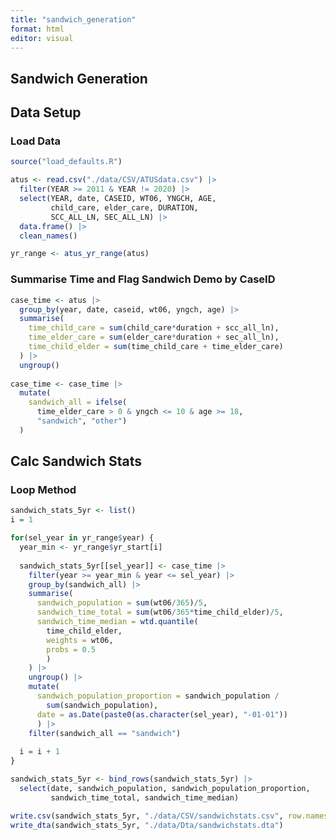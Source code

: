 ```yaml
---
title: "sandwich_generation"
format: html
editor: visual
---
```


## Sandwich Generation

## Data Setup

### Load Data

```r
source("load_defaults.R")

atus <- read.csv("./data/CSV/ATUSdata.csv") |> 
  filter(YEAR >= 2011 & YEAR != 2020) |>
  select(YEAR, date, CASEID, WT06, YNGCH, AGE, 
         child_care, elder_care, DURATION,
         SCC_ALL_LN, SEC_ALL_LN) |> 
  data.frame() |> 
  clean_names() 

yr_range <- atus_yr_range(atus)
```

### Summarise Time and Flag Sandwich Demo by CaseID

```r
case_time <- atus |> 
  group_by(year, date, caseid, wt06, yngch, age) |> 
  summarise(
    time_child_care = sum(child_care*duration + scc_all_ln),
    time_elder_care = sum(elder_care*duration + sec_all_ln),
    time_child_elder = sum(time_child_care + time_elder_care)
  ) |> 
  ungroup() 
  
case_time <- case_time |> 
  mutate(
    sandwich_all = ifelse(
      time_elder_care > 0 & yngch <= 10 & age >= 18,
      "sandwich", "other")
  )
```

## Calc Sandwich Stats

### Loop Method

```r
sandwich_stats_5yr <- list()
i = 1

for(sel_year in yr_range$year) {
  year_min <- yr_range$yr_start[i]
  
  sandwich_stats_5yr[[sel_year]] <- case_time |>
    filter(year >= year_min & year <= sel_year) |>
    group_by(sandwich_all) |>
    summarise(
      sandwich_population = sum(wt06/365)/5,
      sandwich_time_total = sum(wt06/365*time_child_elder)/5,
      sandwich_time_median = wtd.quantile(
        time_child_elder, 
        weights = wt06, 
        probs = 0.5
        )
    ) |>
    ungroup() |> 
    mutate(
      sandwich_population_proportion = sandwich_population / 
        sum(sandwich_population), 
      date = as.Date(paste0(as.character(sel_year), "-01-01"))
      ) |> 
    filter(sandwich_all == "sandwich")
  
  i = i + 1
}

sandwich_stats_5yr <- bind_rows(sandwich_stats_5yr) |> 
  select(date, sandwich_population, sandwich_population_proportion,
         sandwich_time_total, sandwich_time_median)

write.csv(sandwich_stats_5yr, "./data/CSV/sandwichstats.csv", row.names = FALSE)
write_dta(sandwich_stats_5yr, "./data/Dta/sandwichstats.dta")
```
